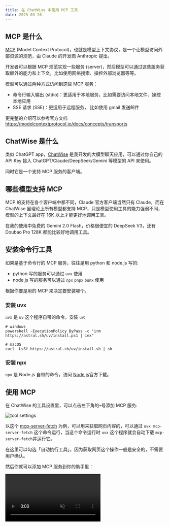```yaml
---
title: 在 ChatWise 中使用 MCP 工具
date: 2025-03-26
---
```



## MCP 是什么

[MCP](https://modelcontextprotocol.io) (Model Context Protocol)，也就是模型上下文协议，是一个让模型访问外部资源的规范，由 Claude 的开发商 Anthropic 提出。

开发者可以根据 MCP 规范实现一些服务 (server)，然后模型可以通过这些服务获取额外的能力和上下文，比如使用网络搜索、操控外部浏览器等等。

模型可以通过两种方式访问到这些 MCP 服务：

- 命令行输入输出 (stdio)：更适用于本地服务，比如需要访问本地文件、操控本地应用
- SSE 请求 (SSE)：更适用于远程服务， 比如使用 gmail 发送邮件

更完整的介绍可以参考官方文档 https://modelcontextprotocol.io/docs/concepts/transports

## ChatWise 是什么

类似 ChatGPT app，[ChatWise](https://chatwise.app) 是我开发的大模型聊天应用，可以通过你自己的 API Key 接入 ChatGPT/Claude/DeepSeek/Gemini 等模型的 API 来使用。

同时它是一个支持 MCP 服务的客户端。

## 哪些模型支持 MCP

MCP 的支持在各个客户端中都不同，Claude 官方客户端当然只有 Claude，而在 ChatWise 里理论上所有模型都支持 MCP，只是模型使用工具的能力强弱不同，模型的上下文最好在 16K 以上才能更好地调用工具。

在我的使用中免费的 Gemini 2.0 Flash，价格很便宜的 DeepSeek V3，还有 Doubao Pro 128K 都能比较好地调用工具。

## 安装命令行工具

如果是基于命令行的 MCP 服务，往往是用 python 和 node.js 写的:

- python 写的服务可以通过 `uvx` 使用
- node.js 写的服务可以通过 `npx` `pnpx` `bunx` 使用

根据你要是用的 MCP 来决定要安装哪个。

### 安装 uvx

`uvx` 是 `uv` 这个程序自带的命令，安装 `uv`:

```shell
# windows
powershell -ExecutionPolicy ByPass -c "irm https://astral.sh/uv/install.ps1 | iex"

# macOS
curl -LsSf https://astral.sh/uv/install.sh | sh
```

### 安装 npx

`npx` 是 Node.js 自带的命令，访问 [Node.js](https://nodejs.org/zh-cn)官方下载。

## 使用 MCP

在 ChatWise 的工具设置里，可以点击左下角的`+`号添加 MCP 服务:

![tool settings](./chatwise-mcp-files/tool-settings.png)

以这个 [mcp-server-fetch](https://github.com/modelcontextprotocol/servers/tree/main/src/fetch) 为例，可以用来获取网页内容的，可以通过 `uvx mcp-server-fetch` 这个命令运行，当这个命令运行时 `uvx` 这个程序就会自动下载 `mcp-server-fetch`并运行它。

在这里可以勾选「自动执行工具」，因为获取网页这个操作一般是安全的，不需要用户确认。

然后你就可以添加 MCP 服务到你的助手里：

<video controls muted src={vid1} />

输入框下面这些按钮都是作用于整个助手，比如在这里启用了相应的 MCP 服务之后，新建一个对话也会使用这些 MCP 服务（过去的对话不受影响）。

示例，用 fetch 来总结一篇文章：

<video controls muted src={vid2} />

---

通过组合搜索+获取网页内容的 MCP 服务你就可以配合[系统提示词](https://x.com/localhost_4173/status/1901250213282799776)实现一个类似深度搜索的功能，也就是在搜索之后让模型依次分析每个网页，直到获取足够的信息。比如这些方案：

- [mcp-server-brave](https://github.com/modelcontextprotocol/servers/tree/main/src/brave-search) + [mcp-server-fetch](https://github.com/modelcontextprotocol/servers/tree/main/src/fetch): Brave 搜索 + 网页获取
- [tavily-mcp](https://docs.tavily.com/documentation/mcp): 基于 tavily 搜索的 MCP，本身就会获取网页内容，所以不需要 mcp-server-fetch
- [firecrawl-mcp](https://github.com/mendableai/firecrawl-mcp-server): 可以操纵浏览器，也就意味着可以用来访问 google 搜索

## 在哪里找 MCP 服务

除了[官方的 MCP 服务](https://github.com/modelcontextprotocol/servers/tree/main/src)可以使用外，[mcp.so](https://mcp.so/zh?utm_source=chatwise) 上还收录了大量优质 MCP 服务可供选择。